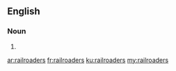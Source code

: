 ==English==

===Noun===
{{head|en|plural}}

# {{plural of|railroader|lang=en|nocat=1}}

[[ar:railroaders]]
[[fr:railroaders]]
[[ku:railroaders]]
[[my:railroaders]]